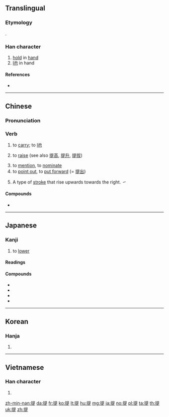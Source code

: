 ==Translingual==
{{stroke order|strokes=12}}
{{stroke order|type=animate}}

===Etymology===
{{Han compound|手|alt1=扌|t1=hand|是|ls=psc|c1=s|c2=p}}.

===Han character===
{{Han char|rn=64|rad=手|as=09|sn=12|four=56081|canj=QAMO|ids=⿰扌是}}

# [[hold]] in [[hand]]
# [[lift]] in hand

====References====
* {{Han ref|kx=0441.220|dkj=12344|dj=0792.170|hdz=31915.020|uh=63D0|ud=25552|bh=B4A3|bd=46243}}

----

==Chinese==
{{zh-forms}}

===Pronunciation===
{{zh-pron
|m=tí
|ma=y
|c=tai4
|h=pfs=thì
|md=
|mn=thê
|w=
|mc=y
|oc=y
|cat=v
}}

===Verb===
{{zh-verb}}

# to [[carry]]; to [[lift]]
#: {{zh-x|這 瓶 酒 我 提 不 起來。|I can't '''lift''' this bottle of wine.}}
#: {{zh-x|把 箱子 提 到 那邊|to '''carry''' the box over there}}
#: {{zh-x|提 得 動|to be able to '''carry'''}}
#: {{zh-x|提 不 動|to be unable to '''carry'''}}
#: {{zh-x|肩 上 提 着 一個 籃子|to '''carry''' a basket on the shoulder}}
# to [[raise]] (see also [[提高]], [[提升]], [[提拔]])
#: {{zh-x|提 價|to increase price (<nowiki>=</nowiki> [[提高]][[價格]])}}
# to [[mention]], to [[nominate]]
# to [[point out]], to [[put forward]] (= [[提出]])
# {{lb|zh|Chinese calligraphy}} A type of [[stroke]] that rise upwards towards the right. ㇀

====Compounds====
* {{zh-l|提供}}

----

==Japanese==

===Kanji===
{{ja-kanji|grade=5|rs=手09}}

# to [[lower]]

====Readings====
{{ja-readings
|goon=[[だい]] (dai)
|kanon=[[てい]] (tei)
|toon=[[ちょう]] (chō)
|kun=[[さげる]] ([[提げる]], sageru)
}}

====Compounds====
{{der-top|Compounds}}
* {{ja-r|提供|ていきょう}}
* {{ja-r|提出|ていしゅつ}}
* {{ja-r|前提|ぜんてい}}
* {{ja-r|提灯|ちょうちん}}
{{der-bottom}}

----

==Korean==

===Hanja===
{{ko-hanja|hangeul=[[제]], [[시]]|eumhun=끌다, 거느리다|rv=je, si|mr=che, si|y=cey, si}}

# {{defn|lang=ko|sort=手09}}

----

==Vietnamese==

===Han character===
{{vi-hantu|[[đề]], [[đè]], [[dè]], [[rề]], [[chặn]], [[chẵn]], [[chề]], [[dề]], [[nhè]], [[re]], [[rè]]|rs=手09}}

# {{defn|lang=vi|sort=手09}}

[[zh-min-nan:提]]
[[da:提]]
[[fr:提]]
[[ko:提]]
[[lt:提]]
[[hu:提]]
[[mg:提]]
[[ja:提]]
[[no:提]]
[[pl:提]]
[[ta:提]]
[[th:提]]
[[uk:提]]
[[zh:提]]